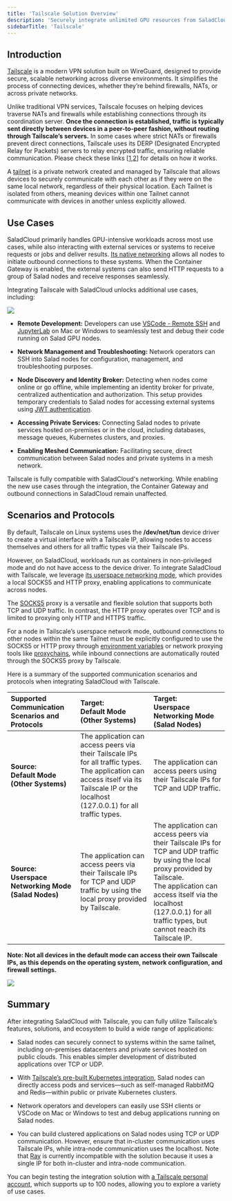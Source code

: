 ```yaml
---
title: 'Tailscale Solution Overview'
description: 'Securely integrate unlimited GPU resources from SaladCloud into your applications'
sidebarTitle: 'Tailscale'
---
```


## Introduction

[Tailscale](https://tailscale.com/) is a modern VPN solution built on WireGuard, designed to provide secure, scalable
networking across diverse environments. It simplifies the process of connecting devices, whether they’re behind
firewalls, NATs, or across private networks.

Unlike traditional VPN services, Tailscale focuses on helping devices traverse NATs and firewalls while establishing
connections through its coordination server. **Once the connection is established, traffic is typically sent directly
between devices in a peer-to-peer fashion, without routing through Tailscale’s servers.** In some cases where strict
NATs or firewalls prevent direct connections, Tailscale uses its DERP (Designated Encrypted Relay for Packets) servers
to relay encrypted traffic, ensuring reliable communication. Please check these links
[[1](https://tailscale.com/blog/how-nat-traversal-works),[2](https://tailscale.com/blog/how-tailscale-works)] for
details on how it works.

A [tailnet](https://tailscale.com/kb/1136/tailnet) is a private network created and managed by Tailscale that allows
devices to securely communicate with each other as if they were on the same local network, regardless of their physical
location. Each Tailnet is isolated from others, meaning devices within one Tailnet cannot communicate with devices in
another unless explicitly allowed.

## Use Cases

SaladCloud primarily handles GPU-intensive workloads across most use cases, while also interacting with external
services or systems to receive requests or jobs and deliver results.
[Its native networking](/container-engine/explanation/infrastructure-platform/networking) allows all nodes to initiate
outbound connections to these systems. When the Container Gateway is enabled, the external systems can also send HTTP
requests to a group of Salad nodes and receive responses seamlessly.

Integrating Tailscale with SaladCloud unlocks additional use cases, including:

<img src="/container-engine/images/networking-overview.png" />

- **Remote Development:** Developers can use [VSCode - Remote SSH](https://code.visualstudio.com/docs/remote/ssh) and
  [JupyterLab](https://jupyter.org/) on Mac or Windows to seamlessly test and debug their code running on Salad GPU
  nodes.

- **Network Management and Troubleshooting:** Network operators can SSH into Salad nodes for configuration, management,
  and troubleshooting purposes.

- **Node Discovery and Identity Broker:** Detecting when nodes come online or go offline, while implementing an identity
  broker for private, centralized authentication and authorization. This setup provides temporary credentials to Salad
  nodes for accessing external systems using
  [JWT authentication](/container-engine/tutorials/security/jwt-authentication).

- **Accessing Private Services:** Connecting Salad nodes to private services hosted on-premises or in the cloud,
  including databases, message queues, Kubernetes clusters, and proxies.

- **Enabling Meshed Communication:** Facilitating secure, direct communication between Salad nodes and private systems
  in a mesh network.

Tailscale is fully compatible with SaladCloud's networking. While enabling the new use cases through the integration,
the Container Gateway and outbound connections in SaladCloud remain unaffected.

## Scenarios and Protocols

By default, Tailscale on Linux systems uses the **/dev/net/tun** device driver to create a virtual interface with a
Tailscale IP, allowing nodes to access themselves and others for all traffic types via their Tailscale IPs.

However, on SaladCloud, workloads run as containers in non-privileged mode and do not have access to the device driver.
To integrate SaladCloud with Tailscale, we leverage
[its userspace networking mode](https://tailscale.com/kb/1112/userspace-networking), which provides a local SOCKS5 and
HTTP proxy, enabling applications to communicate across nodes.

The [SOCKS5](https://datatracker.ietf.org/doc/html/rfc1928) proxy is a versatile and flexible solution that supports
both TCP and UDP traffic. In contrast, the HTTP proxy operates over TCP and is limited to proxying only HTTP and HTTPS
traffic.

For a node in Tailscale’s userspace network mode, outbound connections to other nodes within the same Tailnet must be
explicitly configured to use the SOCKS5 or HTTP proxy through
[environment variables](https://tailscale.com/kb/1112/userspace-networking#configure-your-application-to-use-socks5-or-http)
or network proxying tools like [proxychains](https://github.com/haad/proxychains), while inbound connections are
automatically routed through the SOCKS5 proxy by Tailscale.

Here is a summary of the supported communication scenarios and protocols when integrating SaladCloud with Tailscale.

| Supported Communication Scenarios and Protocols               | Target:<br />Default Mode<br />(Other Systems)                                                                                                                                                  | Target:<br />Userspace Networking Mode<br />(Salad Nodes)                                                                                                                                                                                                       |
| :------------------------------------------------------------ | :---------------------------------------------------------------------------------------------------------------------------------------------------------------------------------------------- | :-------------------------------------------------------------------------------------------------------------------------------------------------------------------------------------------------------------------------------------------------------------- |
| **Source:<br />Default Mode<br />(Other Systems)**            | The application can access peers via their Tailscale IPs for all traffic types.<br />The application can access itself via its Tailscale IP or the localhost (127.0.0.1) for all traffic types. | The application can access peers using their Tailscale IPs for TCP and UDP traffic.                                                                                                                                                                             |
| **Source:<br />Userspace Networking Mode<br />(Salad Nodes)** | The application can access peers via their Tailscale IPs for TCP and UDP traffic by using the local proxy provided by Tailscale.                                                                | The application can access peers via their Tailscale IPs for TCP and UDP traffic by using the local proxy provided by Tailscale.<br />The application can access itself via the localhost (127.0.0.1) for all traffic types, but cannot reach its Tailscale IP. |

**Note: Not all devices in the default mode can access their own Tailscale IPs, as this depends on the operating system,
network configuration, and firewall settings.**

<img src="/container-engine/images/scenarios.png" />

## Summary

After integrating SaladCloud with Tailscale, you can fully utilize Tailscale’s features, solutions, and ecosystem to
build a wide range of applications:

- Salad nodes can securely connect to systems within the same tailnet, including on-premises datacenters and private
  services hosted on public clouds. This enables simpler development of distributed applications over TCP or UDP.

- With [Tailscale’s pre-built Kubernetes integration](https://tailscale.com/kb/1185/kubernetes), Salad nodes can
  directly access pods and services—such as self-managed RabbitMQ and Redis—within public or private Kubernetes
  clusters.

- Network operators and developers can easily use SSH clients or VSCode on Mac or Windows to test and debug applications
  running on Salad nodes.

- You can build clustered applications on Salad nodes using TCP or UDP communication. However, ensure that in-cluster
  communication uses Tailscale IPs, while intra-node communication uses the localhost. Note that
  [Ray](https://www.ray.io/) is currently incompatible with the solution because it uses a single IP for both in-cluster
  and intra-node communication.

You can begin testing the integration solution with [a Tailscale personal account](https://tailscale.com/pricing), which
supports up to 100 nodes, allowing you to explore a variety of use cases.
